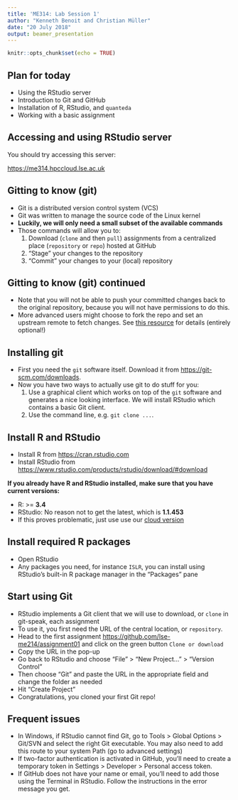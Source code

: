 ```yaml
---
title: 'ME314: Lab Session 1'
author: "Kenneth Benoit and Christian Müller"
date: "20 July 2018"
output: beamer_presentation
---
```


```r
knitr::opts_chunk$set(echo = TRUE)
```

## Plan for today

- Using the RStudio server
- Introduction to Git and GitHub
- Installation of R, RStudio, and `quanteda`
- Working with a basic assignment

## Accessing and using RStudio server

You should try accessing this server:

[https://me314.hpccloud.lse.ac.uk](https://me314.hpccloud.lse.ac.uk)

## Gitting to know (git)

- Git is a distributed version control system (VCS)
- Git was written to manage the source code of the Linux kernel
- __Luckily, we will only need a small subset of the available commands__
- Those commands will allow you to:
    1. Download (`clone` and then `pull`) assignments from a centralized place (`repository` or `repo`) hosted at GitHub
    2. "Stage" your changes to the repository
    3. "Commit" your changes to your (local) repository

## Gitting to know (git) continued

- Note that you will not be able to push your committed changes back to the original repository, because you will not have permissions to do this.  
- More advanced users might choose to fork the repo and set an upstream remote to fetch changes.  See [this resource](https://help.github.com/articles/fork-a-repo/) for details (entirely optional!)

## Installing git

- First you need the `git` software itself. Download it from <https://git-scm.com/downloads>.
- Now you have two ways to actually use git to do stuff for you:
    1. Use a graphical client which works on top of the `git` software and generates a nice looking interface. We will install RStudio which contains a basic Git client.
    2. Use the command line, e.g. `git clone ...`.

## Install R and RStudio

- Install R from <https://cran.rstudio.com>
- Install RStudio from <https://www.rstudio.com/products/rstudio/download/#download>

__If you already have R and RStudio installed, make sure that you have current versions:__

- R: >= __3.4__
- RStudio: No reason not to get the latest, which is __1.1.453__
- If this proves problematic, just use use our [cloud version](https://me314.hpccloud.lse.ac.uk)

## Install required R packages

- Open RStudio
- Any packages you need, for instance `ISLR`, you can install using RStudio's built-in R package manager in the "Packages" pane

## Start using Git

- RStudio implements a Git client that we will use to download, or `clone` in git-speak, each assignment
- To use it, you first need the URL of the central location, or `repository`.
- Head to the first assignment <https://github.com/lse-me214/assignment01> and click on the green button `Clone or download`
- Copy the URL in the pop-up
- Go back to RStudio and choose "File" > "New Project..." > "Version Control"
- Then choose "Git" and paste the URL in the appropriate field and change the folder as needed
- Hit "Create Project"
- Congratulations, you cloned your first Git repo!

## Frequent issues

- In Windows, if RStudio cannot find Git, go to Tools > Global Options > Git/SVN and select the right Git executable. You may also need to add this route to your system Path (go to advanced settings)
- If two-factor authentication is activated in GitHub, you'll need to create a temporary token in Settings > Developer > Personal access token.
- If GitHub does not have your name or email, you'll need to add those using the Terminal in RStudio. Follow the instructions in the error message you get.

